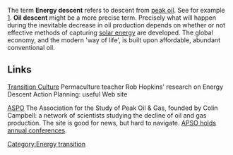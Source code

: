 The term '''Energy descent''' refers to descent from [[peak oil]]. See for example [http://transitionculture.org/?p=318]. '''Oil descent''' might be a more precise term. Precisely what will happen during the inevitable decrease in oil production depends on whether or not effective methods of capturing [[solar energy]] are developed. The global economy, and the modern 'way of life', is built upon affordable, abundant conventional oil.  

==Links==

[http://www.transitionnetwork.org/blogs/rob-hopkins Transition Culture] Permaculture teacher Rob Hopkins' research on Energy Descent Action Planning: useful Web site

[http://www.peakoil.net/ ASPO] The Association for the Study of Peak Oil & Gas, founded by Colin Campbell: a network of scientists studying the decline of oil and gas production.  The site is good for news, but hard to navigate. [http://www.aspoitalia.net/index.php?option=com_content&task=view&id=73&Itemid=46 APSO holds annual conferences].

{{stub}}
{{attrib permawiki|Energy descent}}

[[Category:Energy transition]]